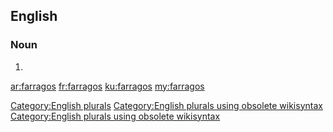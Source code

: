 ==English==

===Noun===
{{head|en}}

# {{plural of|farrago}}

[[Category:English plurals]][[Category:English plurals using obsolete wikisyntax]][[Category:English plurals using obsolete wikisyntax]]

[[ar:farragos]]
[[fr:farragos]]
[[ku:farragos]]
[[my:farragos]]